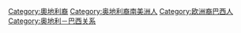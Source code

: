 [[Category:奧地利裔|Category:奧地利裔]]
[[Category:奥地利裔南美洲人|Category:奥地利裔南美洲人]]
[[Category:欧洲裔巴西人|Category:欧洲裔巴西人]]
[[Category:奥地利－巴西关系|Category:奥地利－巴西关系]]